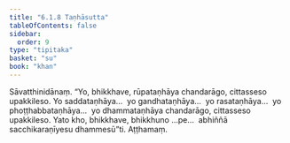 ```yaml
---
title: "6.1.8 Taṇhāsutta"
tableOfContents: false
sidebar:
  order: 9
type: "tipitaka"
basket: "su"
book: "khan"
---
```



<DynamicBreadcrumb />

<Division number="329" book="khan">

<Paragraph number="1107" book="khan">
Sāvatthinidānaṃ. “Yo, bhikkhave, rūpataṇhāya chandarāgo, cittasseso upakkileso. Yo saddataṇhāya…  yo gandhataṇhāya…  yo rasataṇhāya…  yo phoṭṭhabbataṇhāya…  yo dhammataṇhāya chandarāgo, cittasseso upakkileso. Yato kho, bhikkhave, bhikkhuno …pe…  abhiññā sacchikaraṇīyesu dhammesū”ti.

</Paragraph>
</Division>

<Paragraph number="1108" type="center" book="khan">
Aṭṭhamaṃ.
</Paragraph>